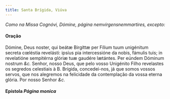 ```yaml
---
title: Santa Brígida, Viúva
---
```


<em>Como na Missa Cognóvi, Dómine, página nemvirgensnemmartires, excepto:</em>


#### Oração
<div class="grid grid-cols-2 gap-5">
  <span class="text-justify">
    Dómine, Deus noster, qui beátæ Birgíttæ per Fílium tuum unigénitum secreta
    cœléstia revelásti: ipsíus pia intercessióne da nobis, fámulis tuis; in
    revelatióne sempitérna glóriæ tuæ gaudére lætántes. Per eúndem Dóminum
    nostrum <em>&c.</em>
  </span>
  <span class="text-justify">
    Senhor, nosso Deus, que pelo vosso Unigénito Filho revelastes os segredos
    celestiais à B. Brígida, concedei-nos, já que somos vossos servos, que nos
    alegremos na felicidade da contemplação da vossa eterna glória. Por nosso
    Senhor <em>&c.</em>
  </span>
</div>

<h4 class="text-center">
  Epístola <em>Página monica</em>
</h4>
